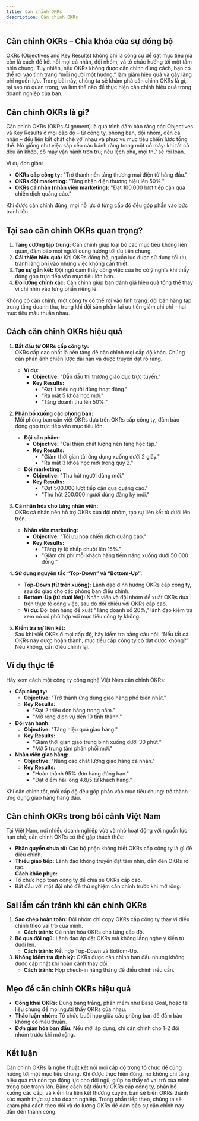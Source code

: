 ```yaml
---
title: Căn chỉnh OKRs
description: Căn chỉnh OKRs
---
```


## Căn chỉnh OKRs – Chìa khóa của sự đồng bộ
OKRs (Objectives and Key Results) không chỉ là công cụ để đặt mục tiêu mà còn là cách để kết nối mọi cá nhân, đội nhóm, và tổ chức hướng tới một tầm nhìn chung. Tuy nhiên, nếu OKRs không được căn chỉnh đúng cách, bạn có thể rơi vào tình trạng “mỗi người một hướng,” làm giảm hiệu quả và gây lãng phí nguồn lực. Trong bài này, chúng ta sẽ khám phá căn chỉnh OKRs là gì, tại sao nó quan trọng, và làm thế nào để thực hiện căn chỉnh hiệu quả trong doanh nghiệp của bạn.

## Căn chỉnh OKRs là gì?
Căn chỉnh OKRs (OKRs Alignment) là quá trình đảm bảo rằng các Objectives và Key Results ở mọi cấp độ – từ công ty, phòng ban, đội nhóm, đến cá nhân – đều liên kết chặt chẽ với nhau và phục vụ mục tiêu chiến lược tổng thể. Nó giống như việc sắp xếp các bánh răng trong một cỗ máy: khi tất cả đều ăn khớp, cỗ máy vận hành trơn tru; nếu lệch pha, mọi thứ sẽ rối loạn.

Ví dụ đơn giản:  
- **OKRs cấp công ty:** "Trở thành nền tảng thương mại điện tử hàng đầu."  
- **OKRs đội marketing:** "Tăng nhận diện thương hiệu lên 50%."  
- **OKRs cá nhân (nhân viên marketing):** "Đạt 100.000 lượt tiếp cận qua chiến dịch quảng cáo."  

Khi được căn chỉnh đúng, mọi nỗ lực ở từng cấp độ đều góp phần vào bức tranh lớn.

## Tại sao căn chỉnh OKRs quan trọng?
1. **Tăng cường tập trung:** Căn chỉnh giúp loại bỏ các mục tiêu không liên quan, đảm bảo mọi người cùng hướng tới ưu tiên chung.  
2. **Cải thiện hiệu quả:** Khi OKRs đồng bộ, nguồn lực được sử dụng tối ưu, tránh lãng phí vào những việc không cần thiết.  
3. **Tạo sự gắn kết:** Đội ngũ cảm thấy công việc của họ có ý nghĩa khi thấy đóng góp trực tiếp vào mục tiêu lớn hơn.  
4. **Đo lường chính xác:** Căn chỉnh giúp bạn đánh giá hiệu quả tổng thể thay vì chỉ nhìn vào từng phần riêng lẻ.  

Không có căn chỉnh, một công ty có thể rơi vào tình trạng: đội bán hàng tập trung tăng doanh thu, trong khi đội sản phẩm lại ưu tiên giảm chi phí – hai mục tiêu mâu thuẫn nhau.

## Cách căn chỉnh OKRs hiệu quả

1. **Bắt đầu từ OKRs cấp công ty:**  
   OKRs cấp cao nhất là nền tảng để căn chỉnh mọi cấp độ khác. Chúng cần phản ánh chiến lược dài hạn và được truyền đạt rõ ràng.  
   - **Ví dụ:**  
     - **Objective:** "Dẫn đầu thị trường giáo dục trực tuyến."  
     - **Key Results:**  
       - "Đạt 1 triệu người dùng hoạt động."  
       - "Ra mắt 5 khóa học mới."  
       - "Tăng doanh thu lên 50%."  

2. **Phân bổ xuống các phòng ban:**  
   Mỗi phòng ban cần viết OKRs dựa trên OKRs cấp công ty, đảm bảo đóng góp trực tiếp vào mục tiêu lớn.  
   - **Đội sản phẩm:**  
     - **Objective:** "Cải thiện chất lượng nền tảng học tập."  
     - **Key Results:**  
       - "Giảm thời gian tải ứng dụng xuống dưới 2 giây."  
       - "Ra mắt 3 khóa học mới trong quý 2."  
   - **Đội marketing:**  
     - **Objective:** "Thu hút người dùng mới."  
     - **Key Results:**  
       - "Đạt 500.000 lượt tiếp cận qua quảng cáo."  
       - "Thu hút 200.000 người dùng đăng ký mới."  

3. **Cá nhân hóa cho từng nhân viên:**  
   OKRs cá nhân nên hỗ trợ OKRs của đội nhóm, tạo sự liên kết từ dưới lên trên.  
   - **Nhân viên marketing:**  
     - **Objective:** "Tối ưu hóa chiến dịch quảng cáo."  
     - **Key Results:**  
       - "Tăng tỷ lệ nhấp chuột lên 15%."  
       - "Giảm chi phí mỗi khách hàng tiềm năng xuống dưới 50.000 đồng.”  

4. **Sử dụng nguyên tắc “Top-Down” và “Bottom-Up”:**  
   - **Top-Down (từ trên xuống):** Lãnh đạo định hướng OKRs cấp công ty, sau đó giao cho các phòng ban điều chỉnh.  
   - **Bottom-Up (từ dưới lên):** Nhân viên và đội nhóm đề xuất OKRs dựa trên thực tế công việc, sau đó đối chiếu với OKRs cấp cao.  
   - **Ví dụ:** Đội bán hàng đề xuất “Tăng doanh số 20%,” lãnh đạo kiểm tra xem nó có phù hợp với mục tiêu công ty không.  

5. **Kiểm tra sự liên kết:**  
   Sau khi viết OKRs ở mọi cấp độ, hãy kiểm tra bằng câu hỏi: “Nếu tất cả OKRs này được hoàn thành, mục tiêu cấp công ty có đạt được không?” Nếu không, cần điều chỉnh lại.

## Ví dụ thực tế
Hãy xem cách một công ty công nghệ Việt Nam căn chỉnh OKRs:  
- **Cấp công ty:**  
  - **Objective:** "Trở thành ứng dụng giao hàng phổ biến nhất."  
  - **Key Results:**  
    - "Đạt 2 triệu đơn hàng trong năm."  
    - "Mở rộng dịch vụ đến 10 tỉnh thành."  
- **Đội vận hành:**  
  - **Objective:** "Tăng hiệu quả giao hàng."  
  - **Key Results:**  
    - "Giảm thời gian giao trung bình xuống dưới 30 phút."  
    - "Mở 5 trung tâm phân phối mới."  
- **Nhân viên giao hàng:**  
  - **Objective:** "Nâng cao chất lượng giao hàng cá nhân."  
  - **Key Results:**  
    - "Hoàn thành 95% đơn hàng đúng hạn."  
    - "Đạt điểm hài lòng 4.8/5 từ khách hàng."  

Khi căn chỉnh tốt, mỗi cấp độ đều góp phần vào mục tiêu chung: trở thành ứng dụng giao hàng hàng đầu.

## Căn chỉnh OKRs trong bối cảnh Việt Nam
Tại Việt Nam, nơi nhiều doanh nghiệp vừa và nhỏ hoạt động với nguồn lực hạn chế, căn chỉnh OKRs có thể gặp thách thức:  
- **Phân quyền chưa rõ:** Các bộ phận không biết OKRs cấp công ty là gì để điều chỉnh.  
- **Thiếu giao tiếp:** Lãnh đạo không truyền đạt tầm nhìn, dẫn đến OKRs rời rạc.  
**Cách khắc phục:**  
- Tổ chức họp toàn công ty để chia sẻ OKRs cấp cao.  
- Bắt đầu với một đội nhỏ để thử nghiệm căn chỉnh trước khi mở rộng.

## Sai lầm cần tránh khi căn chỉnh OKRs
1. **Sao chép hoàn toàn:** Đội nhóm chỉ copy OKRs cấp công ty thay vì điều chỉnh theo vai trò của mình.  
   - **Cách tránh:** Cá nhân hóa OKRs cho từng cấp độ.  
2. **Bỏ qua đội ngũ:** Lãnh đạo áp đặt OKRs mà không lắng nghe ý kiến từ dưới lên.  
   - **Cách tránh:** Kết hợp Top-Down và Bottom-Up.  
3. **Không kiểm tra định kỳ:** OKRs được căn chỉnh ban đầu nhưng không được cập nhật khi hoàn cảnh thay đổi.  
   - **Cách tránh:** Họp check-in hàng tháng để điều chỉnh nếu cần.

## Mẹo để căn chỉnh OKRs hiệu quả
- **Công khai OKRs:** Dùng bảng trắng, phần mềm như Base Goal, hoặc tài liệu chung để mọi người thấy OKRs của nhau.  
- **Thảo luận nhóm:** Tổ chức buổi họp giữa các phòng ban để đảm bảo không có mâu thuẫn.  
- **Đơn giản hóa ban đầu:** Nếu mới áp dụng, chỉ căn chỉnh cho 1-2 đội nhóm trước khi mở rộng.  

## Kết luận
Căn chỉnh OKRs là nghệ thuật kết nối mọi cấp độ trong tổ chức để cùng hướng tới một mục tiêu chung. Khi được thực hiện đúng, nó không chỉ tăng hiệu quả mà còn tạo động lực cho đội ngũ, giúp họ thấy rõ vai trò của mình trong bức tranh lớn. Bằng cách bắt đầu từ OKRs cấp công ty, phân bổ xuống các cấp, và kiểm tra liên kết thường xuyên, bạn sẽ biến OKRs thành sức mạnh thực sự cho doanh nghiệp. Trong phần tiếp theo, chúng ta sẽ khám phá cách theo dõi và đo lường OKRs để đảm bảo sự căn chỉnh này dẫn đến thành công.

